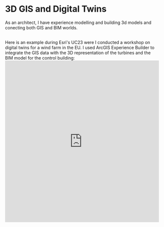 
# 3D GIS and Digital Twins

As an architect, I have experience modelling and building 3d models and conecting both GIS and BIM worlds.

<br />
Here is an example during Esri's UC23 were I conducted a workshop on digital twins
for a wind farm in the EU. I used ArcGIS Experience Builder to integrate the GIS
data with the 3D representation of the turbines and the BIM model for the control
building:
<br />
<Bleed>
  <iframe
    width="100%"
    height="530"
    src="https://youtube.com/embed/aH3njzv0w8w"
    frameborder="0"
    allow="accelerometer; autoplay; clipboard-write; encrypted-media; gyroscope; picture-in-picture"
    allowfullscreen
  />
</Bleed>
<br />
<Image src="/CU23_workshop.png" width={625} height={400} />
<br />
<br />

# Other 3D related apps

I can develop specific aplications involving 3d data and real-time location devices.

<br />
## Digital Twin for Sumapaz community
<br />I developed this app for the community of Sumapaz to oversee and manage
their infrastructure interactively during Covid time. See the live app here
[Sumapaz App](https://sumapaz.netlify.app/dashboard)
<Bleed>
  <iframe
    width="100%"
    height="530"
    src="https://youtube.com/embed/BL8AuJHh7aY"
    frameborder="0"
    allow="accelerometer; autoplay; clipboard-write; encrypted-media; gyroscope; picture-in-picture"
    allowfullscreen
  />
</Bleed>
<br />
## Coffee Satellite - coordinate submission app
<br />
I developed this simple tool for coffee farmers to summit their location to a GoogleForms
and request further assistance. See the live app here [Coffee Satellite App](https://coffee-satellite.vercel.app/)
<br />
<Bleed>
  <iframe
    width="100%"
    height="530"
    src="https://youtube.com/embed/SeK20sef9TI"
    frameborder="0"
    allow="accelerometer; autoplay; clipboard-write; encrypted-media; gyroscope; picture-in-picture"
    allowfullscreen
  />
</Bleed>
<br />
I developed this app for the community of Sumapaz to oversee and manage their infrastructure
interactively during Covid time. See the live app here [Sumapaz App](https://sumapaz.netlify.app/dashboard)
<br />
## Live Tracking - movement data with GIS
<br />
<Bleed>
  <iframe
    width="100%"
    height="530"
    src="https://youtube.com/embed/dkf0rpKR-S0"
    frameborder="0"
    allow="accelerometer; autoplay; clipboard-write; encrypted-media; gyroscope; picture-in-picture"
    allowfullscreen
  />
</Bleed>
<br />I explored the possibilities of live tracking within ArcGIS Online using
temporal data in a MapJam session at Esri Spain. I used ArcGIS Experience
Builder and created some AI images using Microsoft Designer [Where is Miss
Dangermond](https://experience.arcgis.com/experience/49043d2cf09d4e1fa7d4247ea61cd47f/)
<br />I enjoy taking 3d models to the web using Three.js. In this example, I was
requested to provide an online experience for a model unit for CONHEXA, a private
real estate developer. This is the live demo [Conhexa interactive](https://conhexa.netlify.app/).
And this is the [GitHub repo](https://github.com/andriusmv/conhexa).

<br />
## 3D development with ThreeJs

I use React Three Fiber (R3F) (and Typescript) for
3d stuff. And I usually model in Blender (❤️). I can also provide BIM models using
the IFC.js library.

<br />
<br />
<Image src="/conhexa.png" width={800} height={650} />
<br />
You can see more of my 3d modelling skills in my [ArtStation
portfolio](https://artstation.com/pantallaverde)

<br />
